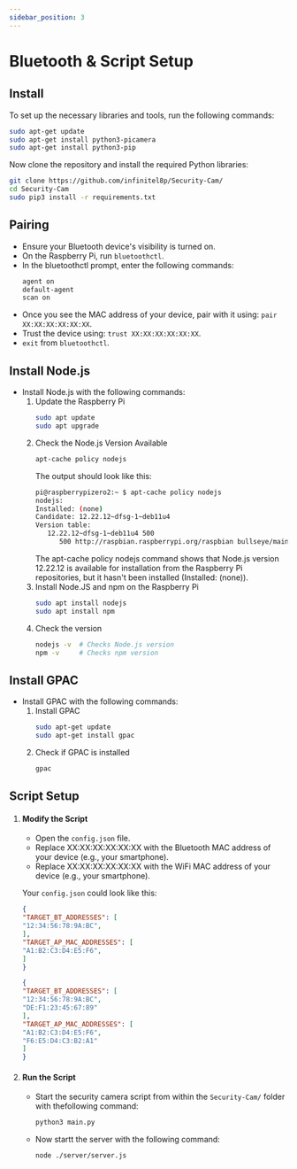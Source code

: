 ```yaml
---
sidebar_position: 3
---
```


# Bluetooth & Script Setup

## Install

To set up the necessary libraries and tools, run the following commands:

```bash
sudo apt-get update
sudo apt-get install python3-picamera
sudo apt-get install python3-pip
```

Now clone the repository and install the required Python libraries:

```bash
git clone https://github.com/infinitel8p/Security-Cam/
cd Security-Cam
sudo pip3 install -r requirements.txt
```

## Pairing

- Ensure your Bluetooth device's visibility is turned on.
- On the Raspberry Pi, run `bluetoothctl`.
- In the bluetoothctl prompt, enter the following commands:
  ```bash
  agent on
  default-agent
  scan on
  ```
- Once you see the MAC address of your device, pair with it using: `pair XX:XX:XX:XX:XX:XX`.
- Trust the device using: `trust XX:XX:XX:XX:XX:XX`.
- `exit` from `bluetoothctl`.

## Install Node.js

- Install Node.js with the following commands:
  1.  Update the Raspberry Pi
      ```bash
      sudo apt update
      sudo apt upgrade
      ```
  2.  Check the Node.js Version Available
      ```bash
      apt-cache policy nodejs
      ```
      The output should look like this:
      ```bash
      pi@raspberrypizero2:~ $ apt-cache policy nodejs
      nodejs:
      Installed: (none)
      Candidate: 12.22.12~dfsg-1~deb11u4
      Version table:
         12.22.12~dfsg-1~deb11u4 500
            500 http://raspbian.raspberrypi.org/raspbian bullseye/main armhf Packages
      ```
      The apt-cache policy nodejs command shows that Node.js version 12.22.12 is available for installation from the Raspberry Pi repositories, but it hasn't been installed (Installed: (none)).
  3.  Install Node.JS and npm on the Raspberry Pi
      ```bash
      sudo apt install nodejs
      sudo apt install npm
      ```
  4.  Check the version
      ```bash
      nodejs -v  # Checks Node.js version
      npm -v     # Checks npm version
      ```

## Install GPAC

- Install GPAC with the following commands:
  1.  Install GPAC
      ```bash
      sudo apt-get update
      sudo apt-get install gpac
      ```
  1.  Check if GPAC is installed
      ```bash
      gpac
      ```

## Script Setup

1. #### Modify the Script

   - Open the `config.json` file.
   - Replace XX:XX:XX:XX:XX:XX with the Bluetooth MAC address of your device (e.g., your smartphone).
   - Replace XX:XX:XX:XX:XX:XX with the WiFi MAC address of your device (e.g., your smartphone).

   Your `config.json` could look like this:
    ```json   
    {
    "TARGET_BT_ADDRESSES": [
    "12:34:56:78:9A:BC",
    ],
    "TARGET_AP_MAC_ADDRESSES": [
    "A1:B2:C3:D4:E5:F6",
    ]
    }
    ```
    ```json
    {
    "TARGET_BT_ADDRESSES": [
    "12:34:56:78:9A:BC",
    "DE:F1:23:45:67:89"
    ],
    "TARGET_AP_MAC_ADDRESSES": [
    "A1:B2:C3:D4:E5:F6",
    "F6:E5:D4:C3:B2:A1"
    ]
    }
    ```

1. #### Run the Script
   - Start the security camera script from within the `Security-Cam/` folder with thefollowing command:
     ```bash
     python3 main.py
     ```
   - Now startt the server with the following command:
     ```bash
     node ./server/server.js
     ```
